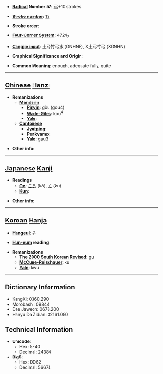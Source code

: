 * '''[[Wiktionary:Chinese radical index| Radical]] Number 57''': [[Wiktionary:Chinese radical index 弓|弓]]+10 strokes

* '''[[Wiktionary:Chinese total strokes index|Stroke number]]''': [[Wiktionary:Chinese total strokes index 13|13]]

* '''Stroke order''': 

* '''[[Wiktionary:Chinese four corner index|Four-Corner System]]''': 4724<sub>7</sub>

* '''[[Wiktionary:Chinese Cangjie index|Cangjie input]]''': 土弓竹弓水 (GNHNE), X土弓竹弓 (XGNHN)

* '''Graphical Significance and Origin''': 

* '''Common Meaning''': enough, adequate fully, quite

----

== [[Chinese]] [[Hanzi]] ==

* '''Romanizations'''
** '''[[Mandarin]]'''
*** '''[[Pinyin]]''': gòu (gou4)
*** '''[[Wade-Giles]]''': kou<sup>4</sup>
*** '''[[Yale]]''': 
** '''[[Cantonese]]'''
*** '''[[Jyutping]]''':
*** '''[[Penkyamp]]''': 
*** '''[[Yale]]''': gau3

* '''Other info''': 

----

== [[Japanese]] [[Kanji]] ==

* '''Readings'''
** '''[[On]]''': [[こう]] (kō), [[く]] (ku)
** '''[[Kun]]''': 

* '''Other info''':  

----

== [[Korean]] [[Hanja]] ==

* '''[[Hangeul]]''': 구

* '''[[Hun-eum]] reading''': 

* '''Romanizations'''
** '''[[The 2000 South Korean Revised Romanization|The 2000 South Korean Revised]]''': gu
** '''[[McCune-Reischauer]]''': ku
** '''[[Yale]]''': kwu

----

== Dictionary Information ==

* KangXi: 0360.290
* Morobashi: 09844
* Dae Jaweon: 0678.200
* Hanyu Da Zidian: 32161.090

== Technical Information ==

* '''Unicode''':
** Hex: 5F40
** Decimal: 24384
* '''Big5''':
** Hex: DD62
** Decimal: 56674